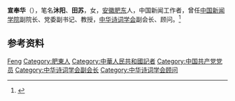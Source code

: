 '''宣奉华'''（{{bd|1942年|}}），笔名'''沐阳'''、'''田苏'''，女，[[安徽|安徽]][[肥东县|肥东]]人，中国新闻工作者，曾任[[中国新闻学院|中国新闻学院]]副院长、党委副书记、教授，[[中华诗词学会|中华诗词学会]]副会长、顾问。<ref>{{Cite web|title=记者节干货 ｜文章不为千金卖 光明顶上啸天风|url=https://news.ifeng.com/c/7heneNhmX4N|accessdate=2020-11-28|work=凤凰网|archive-date=2020-12-07|archive-url=https://web.archive.org/web/20201207182756/https://news.ifeng.com/c/7heneNhmX4N|dead-url=no}}</ref>

== 参考资料 ==
{{reflist}}

{{中国人物小作品}}
{{Navboxes
| title  = 宣奉华在[[中华诗词学会|中华诗词学会]]的职务
| list1  =
{{中华诗词学会第一届理事会}}
{{中华诗词学会第二届理事会}}
{{中华诗词学会第三届理事会}}
{{中华诗词学会第四届理事会}}
}}

{{Authority control}}
{{DEFAULTSORT:Xuan宣}}
[[Category:宣姓|Feng]]
[[Category:肥東人|Category:肥東人]]
[[Category:中華人民共和國記者|Category:中華人民共和國記者]]
[[Category:中国共产党党员|Category:中国共产党党员]]
[[Category:中华诗词学会副会长|Category:中华诗词学会副会长]]
[[Category:中华诗词学会顾问|Category:中华诗词学会顾问]]